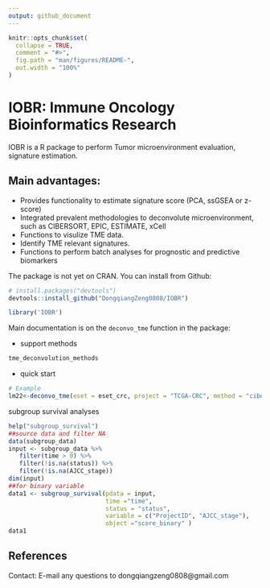 ```yaml
---
output: github_document
---
```


<!-- README.md is generated from README.Rmd. Please edit that file -->

```r
knitr::opts_chunk$set(
  collapse = TRUE,
  comment = "#>",
  fig.path = "man/figures/README-",
  out.width = "100%"
)
```

# IOBR: Immune Oncology Bioinformatics Research

IOBR is a R package to perform Tumor microenvironment evaluation, signature estimation.

## Main advantages:
- Provides functionality to estimate signature score (PCA, ssGSEA or z-score)
- Integrated prevalent methodologies to deconvolute microenvironment, such as CIBERSORT, EPIC, ESTIMATE, xCell
- Functions to visulize TME data.
- Identify TME relevant signatures.
- Functions to perform batch analyses for prognostic and predictive biomarkers

The package is not yet on CRAN. You can install from Github:

```r
# install.packages("devtools")
devtools::install_github("DongqiangZeng0808/IOBR")
```
```r
library('IOBR')
```

Main documentation is on the `deconvo_tme` function in the package:

- support methods
```r
tme_deconvolution_methods
```
- quick start
```r
# Example
lm22<-deconvo_tme(eset = eset_crc, project = "TCGA-CRC", method = "cibersort", arrays = F)
```

subgroup survival analyses
```r
help("subgroup_survival")
##source data and filter NA
data(subgroup_data)
input <- subgroup_data %>% 
   filter(time > 0) %>% 
   filter(!is.na(status)) %>% 
   filter(!is.na(AJCC_stage))
dim(input)
##for binary variable
data1 <- subgroup_survival(pdata = input,
                           time ="time", 
                           status = "status",
                           variable = c("ProjectID", "AJCC_stage"), 
                           object ="score_binary" )
data1
```

References
---------
Contact:
E-mail any questions to dongqiangzeng0808@gmail.com
